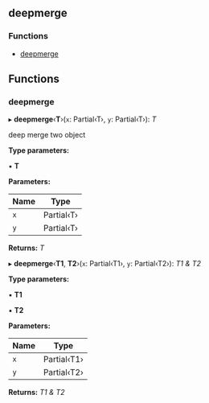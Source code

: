 <!-- This file generate automatically, should not modify that directly -->


<Meta title="API Reference/Utils/deepmerge" />

## deepmerge

### Functions

- [deepmerge](#deepmerge)

## Functions

### deepmerge

▸ **deepmerge**‹**T**›(`x`: Partial‹T›, `y`: Partial‹T›): _T_

deep merge two object

**Type parameters:**

▪ **T**

**Parameters:**

| Name | Type       |
| ---- | ---------- |
| `x`  | Partial‹T› |
| `y`  | Partial‹T› |

**Returns:** _T_

▸ **deepmerge**‹**T1**, **T2**›(`x`: Partial‹T1›, `y`: Partial‹T2›): _T1 & T2_

**Type parameters:**

▪ **T1**

▪ **T2**

**Parameters:**

| Name | Type        |
| ---- | ----------- |
| `x`  | Partial‹T1› |
| `y`  | Partial‹T2› |

**Returns:** _T1 & T2_
